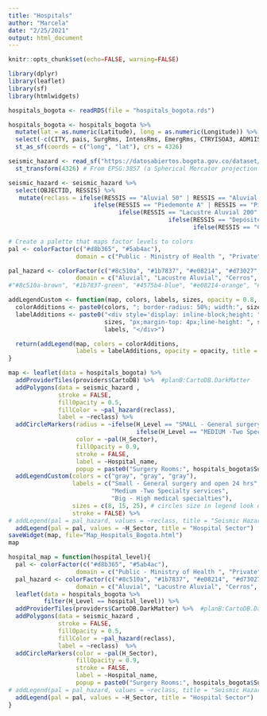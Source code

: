 ```yaml
---
title: "Hospitals"
author: "Marcela"
date: "2/25/2021"
output: html_document
---
```


```r
knitr::opts_chunk$set(echo=FALSE, warning=FALSE)
```

```r
library(dplyr)
library(leaflet)
library(sf)
library(htmlwidgets)
```

```r
hospitals_bogota <- readRDS(file = "hospitals_bogota.rds")
```

```r
hospitals_bogota <- hospitals_bogota %>% 
  mutate(lat = as.numeric(Latitude), long = as.numeric(Longitude)) %>% 
  select(-c(CITY, pais, SurgRms, IntensRms, EmergRms, CTRYISOA3, ADM1ISOC, ADM1ISON, SubRegion, PRIORITY, Map, Latitude, Longitude)) %>% 
  st_as_sf(coords = c("long", "lat"), crs = 4326)
```

```r
seismic_hazard <- read_sf("https://datosabiertos.bogota.gov.co/dataset/b3d097e8-0d97-44f5-90d7-e7d73530c33f/resource/62cc3e17-a69a-45de-a1cb-4ade5867c1ed/download/respuesta-sismica.geojson") %>%
  st_transform(4326) # From EPSG:3857 (a Spherical Mercator projection coordinate system) to WGS84
```

```r
seismic_hazard <- seismic_hazard %>%
  select(OBJECTID, RESSIS) %>%
   mutate(reclass = ifelse(RESSIS == "Aluvial 50" | RESSIS == "Aluvial 100" | RESSIS == "Aluvial 200" | RESSIS == "Aluvial 300", "Aluvial",
                        ifelse(RESSIS == "Piedemonte A" | RESSIS == "Piedemonte B" | RESSIS == "Piedemonte C", "Piedemonte",
                               ifelse(RESSIS == "Lacustre Aluvial 200" | RESSIS == "Lacustre Aluvial 300", "Lacustre Aluvial",
                                             ifelse(RESSIS == "Depósito Ladera", "Deposito Ladera",
                                                    ifelse(RESSIS == "Cerros", "Cerros", "Lacustre"))))))
```

```r
# Create a palette that maps factor levels to colors
pal <- colorFactor(c("#d8b365", "#5ab4ac"), 
                   domain = c("Public - Ministry of Health ", "Private"))

pal_hazard <- colorFactor(c("#8c510a", "#1b7837", "#e08214", "#d73027", "#4575b4", "#fed976"), 
                   domain = c("Aluvial", "Lacustre Aluvial", "Cerros", "Deposito Ladera", "Piedemonte", "Lacustre"))
#"#8c510a-brown", "#1b7837-green", "#4575b4-blue", "#e08214-orange", "#fed976-yellow", "#d73027-red"

addLegendCustom <- function(map, colors, labels, sizes, opacity = 0.8, stroke, title = "Hospital Level"){
  colorAdditions <- paste0(colors, "; border-radius: 50%; width:", sizes, "px; height:", sizes, "px")
  labelAdditions <- paste0("<div style='display: inline-block;height: ", 
                           sizes, "px;margin-top: 4px;line-height: ", sizes, "px;'>", 
                           labels, "</div>")

  return(addLegend(map, colors = colorAdditions, 
                   labels = labelAdditions, opacity = opacity, title = title))
}

map <- leaflet(data = hospitals_bogota) %>% 
  addProviderTiles(providers$CartoDB) %>%  #planB:CartoDB.DarkMatter
  addPolygons(data = seismic_hazard , 
              stroke = FALSE, 
              fillOpacity = 0.5,
              fillColor = ~pal_hazard(reclass),
              label = ~reclass) %>% 
  addCircleMarkers(radius = ~ifelse(H_Level == "SMALL - General surgery and open 24 hrs", 4, 
                                    ifelse(H_Level == "MEDIUM -Two Specialty services", 8, 15)), 
                   color = ~pal(H_Sector), 
                   fillOpacity = 0.9, 
                   stroke = FALSE, 
                   label = ~Hospital_name, 
                   popup = paste0("Surgery Rooms:", hospitals_bogota$SurgeryRm)) %>%
  addLegendCustom(colors = c("gray", "gray", "gray"), 
                  labels = c("Small - General surgery and open 24 hrs", 
                             "Medium -Two Specialty services", 
                             "Big - High medical specialties"), 
                  sizes = c(8, 15, 25), # circles size in legend look diferent so I had to exxagerage (increase) values
                  stroke = FALSE) %>%
# addLegend(pal = pal_hazard, values = ~reclass, title = "Seismic Hazard") %>% # Does not work
  addLegend(pal = pal, values = ~H_Sector, title = "Hospital Sector")
saveWidget(map, file="Map_Hospitals_Bogota.html")
map

```

```r
hospital_map = function(hospital_level){
  pal <- colorFactor(c("#d8b365", "#5ab4ac"), 
                   domain = c("Public - Ministry of Health ", "Private")) 
  pal_hazard <- colorFactor(c("#8c510a", "#1b7837", "#e08214", "#d73027", "#4575b4", "#fed976"), 
                   domain = c("Aluvial", "Lacustre Aluvial", "Cerros", "Deposito Ladera", "Piedemonte", "Lacustre"))
  leaflet(data = hospitals_bogota %>% 
          filter(H_Level == hospital_level)) %>% 
  addProviderTiles(providers$CartoDB.DarkMatter) %>%  #planB:CartoDB.DarkMatter
  addPolygons(data = seismic_hazard , 
              stroke = FALSE, 
              fillOpacity = 0.5,
              fillColor = ~pal_hazard(reclass),
              label = ~reclass)  %>% 
  addCircleMarkers(color = ~pal(H_Sector), 
                   fillOpacity = 0.9, 
                   stroke = FALSE, 
                   label = ~Hospital_name,
                   popup = paste0("Surgery Rooms:", hospitals_bogota$SurgeryRm))%>%
# addLegend(pal = pal_hazard, values = ~reclass, title = "Seismic Hazard") %>% # Does not work
  addLegend(pal = pal, values = ~H_Sector, title = "Hospital Sector")
}

```

